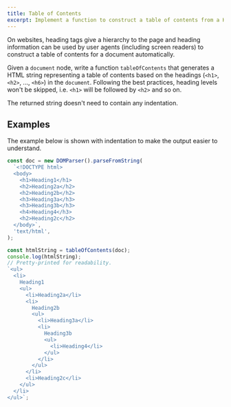 ```yaml
---
title: Table of Contents
excerpt: Implement a function to construct a table of contents from a HTML document
---
```


On websites, heading tags give a hierarchy to the page and heading information can be used by user agents (including screen readers) to construct a table of contents for a document automatically.

Given a `document` node, write a function `tableOfContents` that generates a HTML string representing a table of contents based on the headings (`<h1>`, `<h2>`, ..., `<h6>`) in the `document`. Following the best practices, heading levels won't be skipped, i.e. `<h1>` will be followed by `<h2>` and so on.

The returned string doesn't need to contain any indentation.

## Examples

The example below is shown with indentation to make the output easier to understand.

```js
const doc = new DOMParser().parseFromString(
  `<!DOCTYPE html>
  <body>
    <h1>Heading1</h1>
    <h2>Heading2a</h2>
    <h2>Heading2b</h2>
    <h3>Heading3a</h3>
    <h3>Heading3b</h3>
    <h4>Heading4</h3>
    <h2>Heading2c</h2>
  </body>`,
  'text/html',
);

const htmlString = tableOfContents(doc);
console.log(htmlString);
// Pretty-printed for readability.
`<ul>
  <li>
    Heading1
    <ul>
      <li>Heading2a</li>
      <li>
        Heading2b
        <ul>
          <li>Heading3a</li>
          <li>
            Heading3b
            <ul>
              <li>Heading4</li>
            </ul>
          </li>
        </ul>
      </li>
      <li>Heading2c</li>
    </ul>
  </li>
</ul>`;
```
